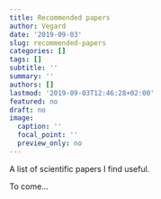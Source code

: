 ```yaml
---
title: Recommended papers
author: Vegard
date: '2019-09-03'
slug: recommended-papers
categories: []
tags: []
subtitle: ''
summary: ''
authors: []
lastmod: '2019-09-03T12:46:28+02:00'
featured: no
draft: no
image:
  caption: ''
  focal_point: ''
  preview_only: no
---
```

A list of scientific papers I find useful. 

To come...